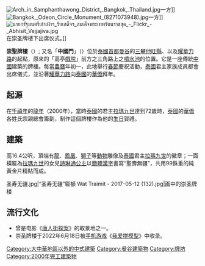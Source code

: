 [[File:Arch_in_Samphanthawong_District,_Bangkok,_Thailand.jpg|right]]一方]]
[[File:Bangkok,_Odeon_Circle_Monument_(8271073948).jpg|right]]一方]]
[[File:นายกรัฐมนตรีเข้าเฝ้าฯ_รับเสด็จฯ_สมเด็จพระเทพรัตนราชสุด_-_Flickr_-_Abhisit_Vejjajiva.jpg|thumb]]在崇圣牌楼下出席仪式。]]

'''崇聖牌樓'''（{{lang-th|'''ซุ้มประตูเฉลิมพระเกียรติ ๖ รอบพระชนมพรรษา'''}}）; 又名「'''中國門'''」（{{lang|en|China Gate}}）位於[[泰國|泰國]][[首都|首都]][[曼谷|曼谷]]的[[三攀他旺縣|三攀他旺縣]]、以及[[耀華力路|耀華力路]]的起點，原來的「高亭[[電影院|戲院]]」前方之三角路上之[[噴水池|噴水池]]的位置。它是一座傳統[[中國|中國]]建築的牌樓。每當[[農曆|農曆]]年初一，此地舉行[[春節|春節]]慶祝活動，[[泰國|泰國]]君主家族成員都會出席儀式，並沿著[[耀華力路|耀華力路]]向[[泰國|泰國]]的[[華僑|華僑]]拜年。

==起源==
在[[千禧年|千禧年]]的[[龍年|龍年]]（2000年），當時[[泰國|泰國]]的君主[[拉瑪九世|拉瑪九世]]達到72歲時，[[泰國|泰國]]的[[華僑|華僑]]各姓氏宗親總會籌劃，制作這個牌樓作為他的[[生日|生日]]賀禮。

==建築==
高16.4公呎，頂端有[[龍|龍]]、[[鳳凰|鳳凰]]、[[獅子|獅子]]等[[動物|動物]]雕像及[[泰國|泰國]]君主[[拉瑪九世|拉瑪九世]]的徽章；一面橫匾為[[拉瑪九世|拉瑪九世]]的女兒[[詩琳通公主|詩琳通公主]]以[[简体字|簡體漢字]]書寫“聖壽無疆”，共用99銖重的純黃金片精貼而成。
<gallery>
圣寿无疆.jpg|“圣寿无疆”匾额
Wat Traimit - 2017-05-12 (132).jpg|画中的崇圣牌楼
</gallery>

== 流行文化 ==
* 曾是电影《[[唐人街探案|唐人街探案]]》的取景地之一。
* 崇圣牌楼于2022年6月18日被[[手机游戏|手机游戏]]《[[我爱拼模型|我爱拼模型]]》中收录。

{{泰國小作品}}
{{coord|13.73715|N|100.512998|E|source:thwiki_region:TH|format=dms|display=title}}
[[Category:大中華地區以外的中式建築|Category:大中華地區以外的中式建築]]
[[Category:曼谷建築物|Category:曼谷建築物]]
[[Category:牌坊|Category:牌坊]]
[[Category:2000年完工建築物|Category:2000年完工建築物]]